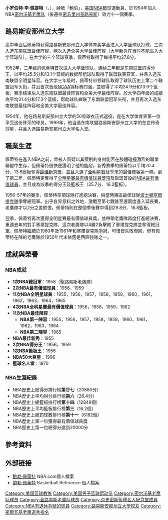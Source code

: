 {{noteTA
|G1=NBA
|1=zh-hans:巴吞鲁日;zh-hk:巴吞魯日;zh-tw:巴頓魯治;
}}
{{infobox NBA Player
| image = [[File:Bpetitt2013.jpg|220px]]
| name = 鮑勃·佩提特<br />Bob Pettit
| nickname = 
| caption = 
| position = [[小前鋒|小前鋒]]
| height_ft = 6
| height_in = 9
| weight_lb = 215
| nationality = {{USA}}
| birth_date = {{birth date and age|1932|12|12}}
| birth_place = {{USA}}[[路易斯安那州|路易斯安那州]][[東巴頓魯治_(路易西安納州)|東巴頓魯治]]
| college = [[路易斯安那州立大學|路易斯安那州立大學]]
| draft_round = 1
| draft_pick = 2
| draft_year = 1954
| draft_team = [[亚特兰大老鹰队|密尔沃基老鹰队]]
| career_start = 1954年
| career_end = 1965年
| years1 = {{nbay|1954|start}}–{{nbay|1964|end}}
| team1 = [[亚特兰大老鹰队|密尔沃基老鹰队]]／[[亚特兰大老鹰队|圣路易斯老鹰队]]（1954–1965）
| highlights = * [[NBA總冠軍|NBA總冠軍]] ({{tsl|en|1958 NBA Finals||1958}})
* 2× [[NBA最有價值球員|NBA最有價值球員]] ([[1955-56_NBA赛季|1956]], [[1958-59_NBA賽季|1959]])
* 11× [[NBA明星賽|NBA明星賽]] ({{nasg|1955}}–{{nasg|1965}})
* 4× [[NBA全明星賽最有價值球員|NBA全明星賽MVP]] ({{tsl|en|1956 NBA All-Star Game||1956}}, {{tsl|en|1958 NBA All-Star Game||1958}}, {{tsl|en|1959 NBA All-Star Game||1959}}, {{tsl|en|1962 NBA All-Star Game||1962}})
* 10× [[NBA最佳陣容|NBA最佳陣容第一隊]] ([[1954-55_NBA赛季|1955]]–[[1963-64_NBA赛季|1964]])
* [[NBA最佳陣容|NBA最佳陣容第二隊]] ({{nbay|1964|end}})
* [[NBA最佳新秀|NBA最佳新秀]] ([[1954-55_NBA赛季|1955]])
* 2× [[NBA得分王|NBA得分王]] ([[1955-56_NBA赛季|1956]], [[1958-59_NBA賽季|1959]])
* [[NBA歷屆籃板王|NBA籃板王]] ({{nbay|1955|end}})
* {{tsl|en|NBA 25th Anniversary Team||NBA 25th Anniversary Team}}
* {{tsl|en|NBA 35th Anniversary Team||NBA 35th Anniversary Team}}
* [[NBA50大巨星|NBA50大巨星]]（{{nbay|1996|start}}）
* [[NBA75大球星|NBA75大球星]]（{{nbay|2021|start}}）
* 9號球衣為[[亞特蘭大老鷹|亞特蘭大老鷹]]退休
* Consensus first-team {{tsl|en|NCAA Men's Basketball All-Americans||All-American}} ({{tsl|en|1954 NCAA Men's Basketball All-Americans||1954}})
* Consensus second-team All-American ({{tsl|en|1953 NCAA Men's Basketball All-Americans||1953}})
* No. 50 {{tsl|en|LSU Tigers basketball#Retired numbers||retired by LSU}}
| stats_league = NBA
| stat1label = [[得分_(篮球)|得分]]
| stat1value = 20,880 （平均每場26.4分）
| stat2label = [[篮板|篮板]]
| stat2value = 12,849 （平均每場16.2個）
| stat3label = [[助攻|助攻]]
| stat3value = 2,369 （平均每場3.0次）
| bbr = pettibo01
| HOF_player = bob-pettit
| CBBASKHOF_year = 2006
}}

'''小罗伯特·李·佩提特'''（{{lang-en|'''Robert Lee Pettit Jr.'''}}，{{bd|1932年|12月12日|||Pettit}}），綽號「鮑伯」，[[美国|美国]][[NBA|NBA]]籃球運動員，於1954年加入NBA[[亚特兰大老鹰队|密尔沃基老鹰队]]（後遷往[[密苏里州|密苏里州]][[圣路易斯_(密苏里州)|圣路易斯]]）效力十一個賽季。

==路易斯安那州立大学==
高中毕业后佩蒂特获得路易斯安那州立大学体育奖学金进入大学篮球队打球，三次入选东南联盟最佳阵容、两次入选全美大学最佳阵容（大学新秀在当时不能进入大学篮球队）。在大学的三个篮球赛季，佩蒂特取得了每場平均27.8分。 

1952年，二年级的佩蒂特首次进入大学篮球队，连续三年都是东南联盟的得分王，以平均25.5分和13.1个篮板的数据帮组球队取得了联盟联赛亚军，并且入选东南联盟全明星阵容。在大学三年级时，佩蒂特带领球队取得了球队历史上第二个联盟冠军头衔，并且首次晋级[[NCAA|NCAA]]锦标赛四强，並取得了平均24.9分和13.9个篮板，赛季结束后入选东南联盟最佳阵容和全美大学最佳阵容。於大学四年级的成績為平均31.4分和17.3个篮板，帮助球队蝉联了东南联盟冠军头衔，并且再次入选东南联盟最佳阵容和全美大学最佳阵容。

1954年，他在路易斯安那州立大学的50号球衣正式退役，是在大学体育界第一位享受这份殊荣的球员。1999年，他当选东南联盟路易斯安那州立大学的在世传奇球星，并且入选路易斯安那州立大学名人堂。

==職業生涯==
佩蒂特在進入NBA之前，曾被人質疑以其瘦削的身材能否在肢體碰撞激烈的職業聯盟中生存，但佩蒂特很快便證明了他的能耐，新秀賽季的佩蒂特以平均20.4分、13.8籃板奪得[[NBA最佳新秀|最佳新秀獎]]，並且入選了[[NBA全明星賽|全明星賽]]及季末的最佳陣容第一隊。到了第二年，佩蒂特更奪得了[[NBA全明星賽最有價值球員|全明星賽最有價值球員獎項]]及聯盟首設的[[NBA最有價值球員|NBA最有價值球員]]，並且成為該季的得分王及籃板王（25.7分、16.2籃板）。

1956-57年的賽季，佩蒂特率領球隊打進總決賽，與當時東區最佳球隊[[波士頓塞爾提克隊|波士頓塞爾提克隊]]爭奪總冠軍。出乎各界意料之外地，激戰至第七戰甚至還兩度進入延長賽，老鷹隊才以2分之差飲恨。佩蒂特則在整個季後賽中得到29.8分、16.8籃板。

翌季，佩蒂特再次獲得全明星賽最有價值球員獎，並帶領老鷹隊再度打進總決賽，重遇去年的對手塞爾提克隊，這次老鷹隊以4勝2負擊敗了塞爾提克隊並奪得總冠軍。佩蒂特繼續於1960年及1961年和塞爾提克隊爭冠，可惜皆失敗而回，但有佩蒂特在陣的老鷹隊於1950年代末依舊是西區強隊之一。

==成就與榮譽==
===NBA成就===
*'''1次NBA總冠軍'''：1958（聖路易斯老鷹隊）
*'''2次NBA最有價值球員'''：1956，1959
*'''11次NBA全明星球員'''：1955，1956，1957，1958，1959，1960，1961，1962，1963，1964，1965
*'''4次NBA全明星賽最有價值球員'''：1956，1958，1959，1962
*'''11次NBA最佳陣容'''： 
**'''NBA第一陣容'''：1955，1956，1957，1958，1959，1960，1961，1962，1963，1964
**'''NBA第二陣容'''：1965
*'''NBA最佳新秀'''：1955
*'''2次NBA得分王'''：1956，1959
*'''1次NBA籃板王'''：1956
*'''NBA50大巨星'''：1996
*'''籃球名人堂'''：1970

===NBA生涯紀錄===
*NBA歷史上總得分排行榜'''第廿七'''（20880分）
*NBA歷史上平均得分排行榜'''第六'''（26.4分）
*NBA歷史上總籃板排行榜'''第十四'''（12849個）
*NBA歷史上平均籃板排行榜'''第三'''（16.2個）
*NBA歷史上總罰球數排行榜'''第十一'''（6182個）
*NBA歷史上第一位獲得最有價值球員獎
*NBA歷史上第一位總得分達到20000分

==參考資料==
{{Reflist}}

== 外部链接 ==
*[http://www.nba.com/history/players/pettit_bio.html 鲍勃·佩蒂特] NBA.com個人檔案
*[https://web.archive.org/web/20071030200024/http://basketballreference.com/players/playerpage.htm?ilkid=PettiBo01 鲍勃·佩蒂特] Basketball Reference 個人檔案

{{start box}}
{{succession box|首任|[[鮑勃·庫錫|鲍勃·库锡]]|[[NBA最有價值球員|NBA最有價值球員]]|1956}}
{{succession box|[[比尔·拉塞尔|比尔·拉塞尔]]|[[沃爾特·張伯倫|沃爾特·張伯倫]]|[[NBA最有價值球員|NBA最有價值球員]]|1959}}
{{succession box|[[比尔·沙尔曼|比尔·沙尔曼]]|[[鮑勃·庫錫|鮑勃·庫錫]]|[[NBA全明星賽最有價值球員|NBA全明星賽最有價值球員]]|1956}}
{{succession box|[[鮑勃·庫錫|鮑勃·庫錫]]|[[沃爾特·張伯倫|沃爾特·張伯倫]]|[[NBA全明星賽最有價值球員|NBA全明星賽最有價值球員]]|1958、1959}}
{{succession box|[[雷·菲利克斯|雷·菲利克斯]]|[[莫里斯·斯托克斯|莫里斯·斯托克斯]]|[[NBA最佳新秀|NBA最佳新秀]]|1955}}
{{end box}}

{{1954 NBA Draft}}
{{NBA年度最佳新秀}}
{{NBA得分王}}
{{NBA篮板王}}
{{NBA25}}
{{NBA35}}
{{NBA50}}
{{NBA75}}
{{NBA All-Star Game MVP Award}}
{{NBA MVPs}}
{{Saint Louis Hawks 1957-58 NBA champions}}
{{AtlantaHawksCoach}}
{{Authority control}}
{{DEFAULTSORT:Pettit, Robert}}
[[Category:美国篮球教练|Category:美国篮球教练]]
[[Category:美国男子篮球运动员|Category:美国男子篮球运动员]]
[[Category:密尔沃基老鹰队球员|Category:密尔沃基老鹰队球员]]
[[Category:圣路易斯老鹰队球员|Category:圣路易斯老鹰队球员]]
[[Category:奈史密斯籃球名人紀念堂成員|Category:奈史密斯籃球名人紀念堂成員]]
[[Category:NBA有退休背號的球員|Category:NBA有退休背號的球員]]
[[Category:路易斯安那州立大學校友|Category:路易斯安那州立大學校友]]
[[Category:密爾瓦基老鷹選秀指名|Category:密爾瓦基老鷹選秀指名]]